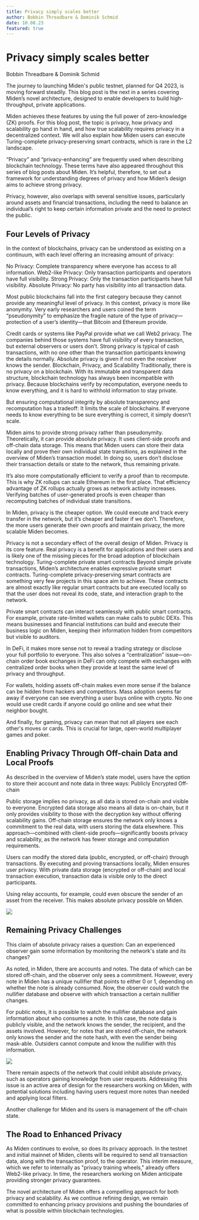 ```yaml
---
title: Privacy simply scales better
author: Bobbin Threadbare & Dominik Schmid
date: 10.08.23
featured: true
---
```



# Privacy simply scales better

<span className="author">Bobbin Threadbare & Dominik Schmid</span>

The journey to launching Miden's public testnet, planned for Q4 2023, is moving forward steadily. This blog post is the next in a series covering Miden’s novel architecture, designed to enable developers to build high-throughput, private applications.

Miden achieves these features by using the full power of zero-knowledge (ZK) proofs. For this blog post, the topic is privacy, how privacy and scalability go hand in hand, and how true scalability requires privacy in a decentralized context. We will also explain how Miden users can execute Turing-complete privacy-preserving smart contracts, which is rare in the L2 landscape.

“Privacy” and “privacy-enhancing” are frequently used when describing blockchain technology. These terms have also appeared throughout this series of blog posts about Miden. It’s helpful, therefore, to set out a framework for understanding degrees of privacy and how Miden’s design aims to achieve strong privacy.

Privacy, however, also overlaps with several sensitive issues, particularly around assets and financial transactions, including the need to balance an individual’s right to keep certain information private and the need to protect the public.

## Four Levels of Privacy

In the context of blockchains, privacy can be understood as existing on a continuum, with each level offering an increasing amount of privacy:

No Privacy: Complete transparency where everyone has access to all information.
Web2-like Privacy: Only transaction participants and operators have full visibility.
Strong Privacy: Only the transaction participants have full visibility.
Absolute Privacy: No party has visibility into all transaction data.

Most public blockchains fall into the first category because they cannot provide any meaningful level of privacy. In this context, privacy is more like anonymity. Very early researchers and users coined the term “pseudonymity” to emphasize the fragile nature of the type of privacy—protection of a user’s identity—that Bitcoin and Ethereum provide.

Credit cards or systems like PayPal provide what we call Web2 privacy. The companies behind those systems have full visibility of every transaction, but external observers or users don’t. Strong privacy is typical of cash transactions, with no one other than the transaction participants knowing the details normally. Absolute privacy is given if not even the receiver knows the sender.
Blockchain, Privacy, and Scalability
Traditionally, there is no privacy on a blockchain. With its immutable and transparent data structure, blockchain technology has always been incompatible with privacy. Because blockchains verify by recomputation, everyone needs to know everything, and it is hard to withhold information to stay private.

But ensuring computational integrity by absolute transparency and recomputation has a tradeoff: It limits the scale of blockchains. If everyone needs to know everything to be sure everything is correct, it simply doesn’t scale.

Miden aims to provide strong privacy rather than pseudonymity. Theoretically, it can provide absolute privacy. It uses client-side proofs and off-chain data storage. This means that Miden users can store their data locally and prove their own individual state transitions, as explained in the overview of Miden’s transaction model. In doing so, users don’t disclose their transaction details or state to the network, thus remaining private.

It’s also more computationally efficient to verify a proof than to recompute. This is why ZK rollups can scale Ethereum in the first place. That efficiency advantage of ZK rollups actually grows as network activity increases. Verifying batches of user-generated proofs is even cheaper than recomputing batches of individual state transitions.

In Miden, privacy is the cheaper option. We could execute and track every transfer in the network, but it’s cheaper and faster if we don’t. Therefore, the more users generate their own proofs and maintain privacy, the more scalable Miden becomes.

Privacy is not a secondary effect of the overall design of Miden. Privacy is its core feature. Real privacy is a benefit for applications and their users and is likely one of the missing pieces for the broad adoption of blockchain technology.
Turing-complete private smart contracts
Beyond simple private transactions, Miden’s architecture enables expressive private smart contracts. Turing-complete privacy-preserving smart contracts are something very few projects in this space aim to achieve. These contracts are almost exactly like regular smart contracts but are executed locally so that the user does not reveal its code, state, and interaction graph to the network.

Private smart contracts can interact seamlessly with public smart contracts. For example, private rate-limited wallets can make calls to public DEXs. This means businesses and financial institutions can build and execute their business logic on Miden, keeping their information hidden from competitors but visible to auditors.

In DeFi, it makes more sense not to reveal a trading strategy or disclose your full portfolio to everyone. This also solves a “centralization” issue—on-chain order book exchanges in DeFi can only compete with exchanges with centralized order books when they provide at least the same level of privacy and throughput.

For wallets, holding assets off-chain makes even more sense if the balance can be hidden from hackers and competitors. Mass adoption seems far away if everyone can see everything a user buys online with crypto. No one would use credit cards if anyone could go online and see what their neighbor bought.

And finally, for gaming, privacy can mean that not all players see each other's moves or cards. This is crucial for large, open-world multiplayer games and poker.

## Enabling Privacy Through Off-chain Data and Local Proofs

As described in the overview of Miden’s state model, users have the option to store their account and note data in three ways:
Publicly
Encrypted
Off-chain

Public storage implies no privacy, as all data is stored on-chain and visible to everyone. Encrypted data storage also means all data is on-chain, but it only provides visibility to those with the decryption key without offering scalability gains. Off-chain storage ensures the network only knows a commitment to the real data, with users storing the data elsewhere. This approach—combined with client-side proofs—significantly boosts privacy and scalability, as the network has fewer storage and computation requirements.

Users can modify the stored data (public, encrypted, or off-chain) through transactions. By executing and proving transactions locally, Miden ensures user privacy. With private data storage (encrypted or off-chain) and local transaction execution, transaction data is visible only to the direct participants.

Using relay accounts, for example, could even obscure the sender of an asset from the receiver. This makes absolute privacy possible on Miden.

![](/images/Privacy1-Newest.png)

## Remaining Privacy Challenges

This claim of absolute privacy raises a question: Can an experienced observer gain some information by monitoring the network's state and its changes?

As noted, in Miden, there are accounts and notes. The data of which can be stored off-chain, and the observer only sees a commitment. However, every note in Miden has a unique nullifier that points to either 0 or 1, depending on whether the note is already consumed. Now, the observer could watch the nullifier database and observe with which transaction a certain nullifier changes.

For public notes, it is possible to watch the nullifier database and gain information about who consumes a note. In this case, the note data is publicly visible, and the network knows the sender, the recipient, and the assets involved. However, for notes that are stored off-chain, the network only knows the sender and the note hash, with even the sender being mask-able. Outsiders cannot compute and know the nullifier with this information.

![](/images/Privacy2-Newest.png)

There remain aspects of the network that could inhibit absolute privacy, such as operators gaining knowledge from user requests. Addressing this issue is an active area of design for the researchers working on Miden, with potential solutions including having users request more notes than needed and applying local filters.

Another challenge for Miden and its users is management of the off-chain state.

## The Road to Enhanced Privacy

As Miden continues to evolve, so does its privacy approach. In the testnet and initial mainnet of Miden, clients will be required to send all transaction data, along with the transaction proof, to the operator. This interim measure, which we refer to internally as "privacy training wheels," already offers Web2-like privacy. In time, the researchers working on Miden anticipate providing stronger privacy guarantees.

The novel architecture of Miden offers a compelling approach for both privacy and scalability. As we continue refining design, we remain committed to enhancing privacy provisions and pushing the boundaries of what is possible within blockchain technologies.
